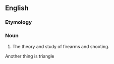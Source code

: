 ==English==

===Etymology===
{{blend|en|trigger|trigonometry}}

===Noun===
{{en-noun|-}}
# {{lb|en|humorous}} The theory and study of firearms and shooting.
Another thing is triangle